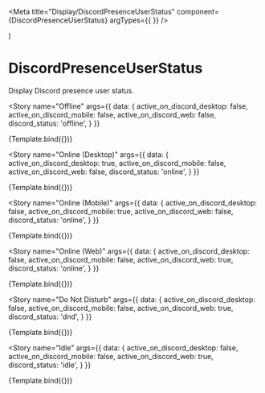 
<Meta title="Display/DiscordPresenceUserStatus" component={DiscordPresenceUserStatus} argTypes={{ }} />


  <div style={{ fontSize: '16px' }}>
    <ThemeDiscordPresence
      classes={DiscordPresenceClassesDefault}
      theme={{ primary: '#2672c3', accent: '#001a30' }}
    >
      <DiscordPresenceLayout>
        <Box>
          <DiscordPresenceUserStatus data={args.data} />
        </Box>
      </DiscordPresenceLayout>
    </ThemeDiscordPresence>
  </div>
)

# DiscordPresenceUserStatus

Display Discord presence user status.

<Story
  name="Offline"
  args={{
    data: {
      active_on_discord_desktop: false,
      active_on_discord_mobile: false,
      active_on_discord_web: false,
      discord_status: 'offline',
    }
  }}
>
  {Template.bind({})}
</Story>

<Story
  name="Online (Desktop)"
  args={{
    data: {
      active_on_discord_desktop: true,
      active_on_discord_mobile: false,
      active_on_discord_web: false,
      discord_status: 'online',
    }
  }}
>
  {Template.bind({})}
</Story>

<Story
  name="Online (Mobile)"
  args={{
    data: {
      active_on_discord_desktop: false,
      active_on_discord_mobile: true,
      active_on_discord_web: false,
      discord_status: 'online',
    }
  }}
>
  {Template.bind({})}
</Story>

<Story
  name="Online (Web)"
  args={{
    data: {
      active_on_discord_desktop: false,
      active_on_discord_mobile: false,
      active_on_discord_web: true,
      discord_status: 'online',
    }
  }}
>
  {Template.bind({})}
</Story>

<Story
  name="Do Not Disturb"
  args={{
    data: {
      active_on_discord_desktop: false,
      active_on_discord_mobile: false,
      active_on_discord_web: true,
      discord_status: 'dnd',
    }
  }}
>
  {Template.bind({})}
</Story>

<Story
  name="Idle"
  args={{
    data: {
      active_on_discord_desktop: false,
      active_on_discord_mobile: false,
      active_on_discord_web: true,
      discord_status: 'idle',
    }
  }}
>
  {Template.bind({})}
</Story>
